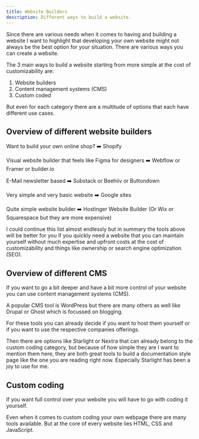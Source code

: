 ```yaml
---
title: Website Builders
description: Different ways to build a website.
---
```


Since there are various needs when it comes to having and building a website I want to highlight that developing your own website might not always be the best option for your situation. There are various ways you can create a website.

The 3 main ways to build a website starting from more simple at the cost of customizability are:

1. Website builders
2. Content management systems (CMS)
3. Custom coded

But even for each category there are a multitude of options that each have different use cases.

## Overview of different website builders

Want to build your own online shop? ➡️ Shopify

Visual website builder that feels like Figma for designers ➡️ Webflow or Framer or builder.io

E-Mail newsletter based ➡️ Substack or Beehiiv or Buttondown

Very simple and very basic website ➡️ Google sites

Quite simple website builder ➡️ Hostinger Website Builder (Or Wix or Squarespace but they are more expensive)

I could continue this list almost endlessly but in summary the tools above will be better for you if you quickly need a website that you can maintain yourself without much expertise and upfront costs at the cost of customizability and things like ownership or search engine optimization (SEO).

## Overview of different CMS

If you want to go a bit deeper and have a bit more control of your website you can use content management systems (CMS).

A popular CMS tool is WordPress but there are many others as well like Drupal or Ghost which is focussed on blogging.

For these tools you can already decide if you want to host them yourself or if you want to use the respective companies offerings.

Then there are options like Starlight or Nextra that can already belong to the custom coding category, but because of how simple they are I want to mention them here, they are both great tools to build a documentation style page like the one you are reading right now. Especially Starlight has been a joy to use for me.

## Custom coding

If you want full control over your website you will have to go with coding it yourself. 

Even when it comes to custom coding your own webpage there are many tools available. But at the core of every website lies HTML, CSS and JavaScript.